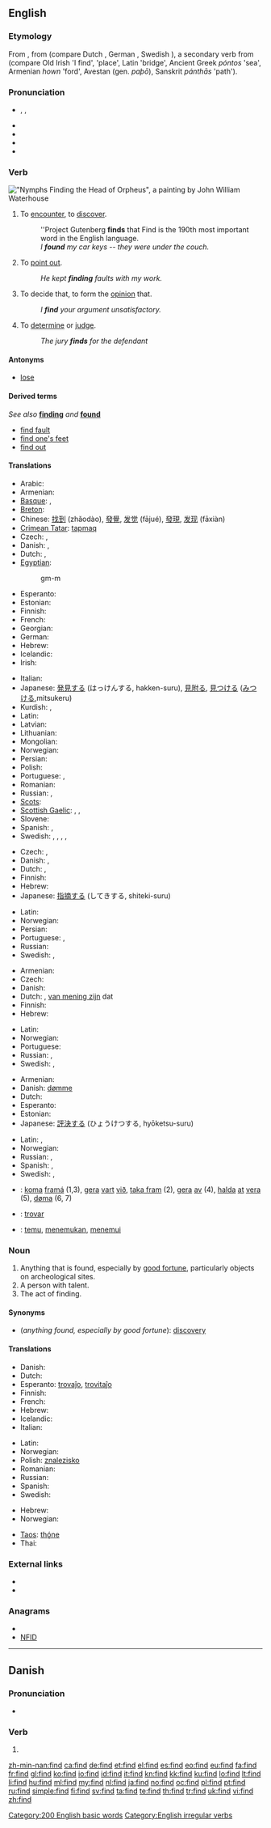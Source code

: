 ==English==

{{rank|Lord|de|whole|190|find|got|let|world}}

===Etymology===
From {{etyl|ang}} {{term|findan|lang=ang}}, from {{proto|Germanic|fenþanan}} (compare Dutch {{term|vinden}}, German {{term|finden}}, Swedish {{term|finna|lang=sv}}), a secondary verb from {{proto|Indo-European|pontHo-}} (compare Old Irish {{term|étain|lang=sga}} 'I find', {{term|áitt|lang=sga}} 'place', Latin {{term|pons|pōns|lang=la}} 'bridge', Ancient Greek ''póntos'' 'sea', Armenian ''hown'' 'ford', Avestan {{term|panta|pantā|lang=ae}} (gen. ''paþō''), Sanskrit ''pánthās'' 'path').

===Pronunciation===
* {{enPR|fīnd}}, {{IPA|/faɪnd/}}, {{SAMPA|/faInd/}}
* {{audio|en-us-find.ogg|Audio (US)}}
* {{audio|En-uk-to find.ogg|Audio (UK)}}
* {{rhymes|aɪnd}}
* {{homophones|fined}}

===Verb===
[[File:Nymphs finding the Head of Orpheus.jpg|thumb|upright|"Nymphs Finding the Head of Orpheus", a painting by [[w:John William Waterhouse|John William Waterhouse]]]]
{{en-verb|finds|finding|found|'''[[found]]''' or {{qualifier|archaic}} '''[[founden]]'''}}

# {{transitive}} To [[encounter]], to [[discover]].
#: ''Project Gutenberg '''finds''' that Find is the 190th most important word in the English language.
#: ''I '''found''' my car keys -- they were under the couch.''
# {{transitive}} To [[point out]].
#: ''He kept '''finding''' faults with my work.''
# {{transitive}} To decide that, to form the [[opinion]] that.
#: ''I '''find''' your argument unsatisfactory.''
# {{transitive}} To [[determine]] or [[judge]].
#: ''The jury '''finds''' for the defendant''

====Antonyms====
* [[lose]]

====Derived terms====
''See also'' '''[[finding]]''' ''and'' '''[[found]]'''
* [[find fault]]
* [[find one's feet]]
* [[find out]]

====Translations====
{{trans-top|encounter}}
* Arabic: {{t+|ar|وجد|tr=wájada}}
* Armenian: {{t-|hy|գտնել|tr=gtnel}}
* [[Basque]]: {{t|eu|aurkitu|xs=Basque}}, {{t|eu|topatu|xs=Basque}}
* [[Breton]]: {{t+|br|kavout|xs=Breton}}
* Chinese: [[找到]] (zhǎodào), [[發覺]], [[发觉]] (fājué), [[發現]], [[发现]] (fāxiàn)
* [[Crimean Tatar]]: [[tapmaq]]
* Czech: {{t-|cs|nalézt}}, {{t+|cs|najít}}
* Danish: {{t-|da|finde}}, {{t|da|træffe}}
* Dutch: {{t+|nl|vinden}}, {{t+|nl|aantreffen}}
* [[Egyptian]]: {{tø|egy|gm|sc=Egyp}}
*: <hiero>gm-m</hiero>
* Esperanto: {{t+|eo|trovi|xs=Esperanto}}
* Estonian: {{t|et|leidma}}
* Finnish: {{t+|fi|löytää}}
* French: {{t+|fr|trouver}}
* Georgian: {{tø|ka|მიგნება|tr=migneba|sc=Geor}}
* German: {{t+|de|finden}}
* Hebrew: {{t-|he|מצא|tr=matzá}}
* Icelandic: {{t+|is|finna}}
* Irish: {{t+|ga|faigh|xs=Irish}}
{{trans-mid}}
* Italian: {{t+|it|trovare}}
* Japanese: [[発見]]する (はっけんする, hakken-suru), [[見附る]], [[見つける]] ([[みつける]],mitsukeru)
* Kurdish: {{ku-Arab|[[دیتنه‌وه‌]]}}, {{ku-Arab|[[دۆزینه‌وه‌]]}}
* Latin: {{t-|la|invenire|alt=invenīre}}
* Latvian: {{t|lv|atrast|xs=Latvian}}
* Lithuanian: {{t|lt|surasti|xs=Lithuanian}}
* Mongolian: {{t-|mn|олох|sc=Cyrl|xs=Mongolian}}
* Norwegian: {{t+|no|finne}}
* Persian: {{t+|fa|یافتن|tr=yâftan|xs=Persian}}
* Polish: {{t+|pl|znajdować}}
* Portuguese: {{t+|pt|achar}}, {{t+|pt|encontrar}}
* Romanian: {{t+|ro|găsi}}
* Russian: {{t+|ru|находить|tr=naxodít’}} {{impf}}, {{t+|ru|найти|tr=najtí}} {{pf}}
* [[Scots]]: {{tø|sco|fin|xs=Scots}}
* [[Scottish Gaelic]]: {{t-|gd|faigh|xs=Scottish Gaelic}},  {{t-|gd|lorg|xs=Scottish Gaelic}},  {{t-|gd|amais|xs=Scottish Gaelic}}
* Slovene: {{t+|sl|najti}}
* Spanish: {{t+|es|encontrar}}, {{t+|es|hallar}}
* Swedish: {{t+|sv|finna}}, {{t+|sv|hitta}}, {{t|sv|uppdaga}}, {{t+|sv|upptäcka}}, {{t|sv|utröna}}
{{trans-bottom}}

{{trans-top|point out}}
* Czech: {{t+|cs|objevit}}, {{t-|cs|nalézt}}
* Danish: {{t-|da|finde}}, {{t|da|udpege}}
* Dutch: {{t+|nl|vinden}}, {{t+|nl|ontdekken}}
* Finnish: {{t+|fi|osoittaa}}
* Hebrew: {{t-|he|הצביע|tr=hitzbía}}
* Japanese: [[指摘]]する (してきする, shiteki-suru)
{{trans-mid}}
* Latin: {{t-|la|designare}}
* Norwegian: {{t+|no|finne}}
* Persian: {{t|fa|نمایاندن|tr=namâyândan|xs=Persian}}
* Portuguese: {{t+|pt|achar}}, {{t+|pt|encontrar}}
* Russian: {{t|ru|выискивать|tr=vyískivat’}} {{impf}}
* Swedish: {{t+|sv|finna}}, {{t+|sv|hitta}}
{{trans-bottom}}

{{trans-top|decide that}}
* Armenian: {{t-|hy|գտնել|tr=gtnel}}
* Czech: {{t|cs|pokládat za}}
* Danish: {{t-|da|finde}}
* Dutch: {{t+|nl|vinden}}, [[van mening zijn]] dat
* Finnish: {{t+|fi|pitää}}
* Hebrew: {{t-|he|מצא|tr=matzá}}
{{trans-mid}}
* Latin: {{t-|la|decernere}}
* Norwegian: {{t+|no|finne}}
* Portuguese: {{t+|pt|achar}}
* Russian: {{t+|ru|находить|tr=naxodít’}} {{impf}}, {{t+|ru|найти|tr=najtí}} {{pf}}
* Swedish: {{t+|sv|finna}}, {{t+|sv|konstatera}}
{{trans-bottom}}

{{trans-top|determine, judge}}
* Armenian: {{t-|hy|գտնել|tr=gtnel}}
* Danish: [[dømme]]
* Dutch: {{t+|nl|achten}}
* Esperanto: {{t-|eo|juĝi|xs=Esperanto}}
* Estonian: {{t|et|leidma}}
* Japanese: [[評決]]する (ひょうけつする, hyōketsu-suru)
{{trans-mid}}
* Latin: {{t-|la|arbitrare}},  {{t+|la|arbitror}}
* Norwegian: {{t+|no|finne}}
* Russian: {{t+|ru|находить|tr=naxodít'}} {{impf}}, {{t+|ru|найти|tr=najtí}} {{pf}}
* Spanish: {{t+|es|determinar}}, {{t-|es|juzgar}}
* Swedish: {{t+|sv|finna}}, {{t+|sv|konstatera}}
{{trans-bottom}}

<!--Remove this section once all of the translations below have been moved into the tables above.-->
{{checktrans-top}}
* {{ttbc|Faroese}}: [[koma]] [[framá]] (1,3), [[gera]] [[vart]] [[við]], [[taka fram]] (2), [[gera]] [[av]] (4), [[halda]] [[at]] [[vera]] (5), [[døma]] (6, 7)
* {{ttbc|Ido}}: [[trovar]]
* {{ttbc|Indonesian}}: [[temu]], [[temu|menemukan]], [[temu|menemui]]
{{trans-bottom}}

===Noun===
{{en-noun}}

# Anything that is found, especially by [[good fortune]], particularly objects on archeological sites.
# A person with talent.
# The act of finding.

====Synonyms====
* (''anything found, especially by good fortune''): [[discovery]]

====Translations====
{{trans-top|anything that is found, especially by good fortune}}
* Danish: {{t-|da|fund|c}}
* Dutch: {{t+|nl|vondst|f}}
* Esperanto: [[trovaĵo]], [[trovitaĵo]]
* Finnish: {{t-|fi|löytö}}
* French: {{t+|fr|trouvaille|f}}
* Hebrew: {{t|he|מציאה|f}}
* Icelandic: {{t+|is|fundur|m}}
* Italian: {{t+|it|scoperta|f}}
{{trans-mid}}
* Latin: {{t-|la|inventus|m}}
* Norwegian: {{t|no|funn|n}}
* Polish: [[znalezisko]] {{n}}
* Romanian: {{t-|ro|descoperire|f}}
* Russian: {{t+|ru|находка|f|tr=naxódka}}
* Spanish: {{t+|es|hallazgo|m}}
* Swedish: {{t-|sv|fynd|n}}
{{trans-bottom}}

{{trans-top|act of finding}}
* Hebrew: {{t|he|מציאה|f}}
* Norwegian: {{t|no|funn|n}}
{{trans-mid}}
* [[Taos]]: [[thǫ́ne]]
* Thai: {{t+|th|หา}}
{{trans-bottom}}

===External links===
* {{R:Webster 1913}}
* {{R:Century 1911}}

===Anagrams===
* {{alphagram|dfin}}
* [[NFID#English|NFID]]

[[Category:200 English basic words]]
[[Category:English irregular verbs]]

----

==Danish==

===Pronunciation===
* {{IPA|/fend/|[fenˀ]|lang=da}}

===Verb===
{{infl|da|verb form}}

# {{form of|imperative|finde|lang=Danish}}

[[zh-min-nan:find]]
[[ca:find]]
[[de:find]]
[[et:find]]
[[el:find]]
[[es:find]]
[[eo:find]]
[[eu:find]]
[[fa:find]]
[[fr:find]]
[[gl:find]]
[[ko:find]]
[[io:find]]
[[id:find]]
[[it:find]]
[[kn:find]]
[[kk:find]]
[[ku:find]]
[[lo:find]]
[[lt:find]]
[[li:find]]
[[hu:find]]
[[ml:find]]
[[my:find]]
[[nl:find]]
[[ja:find]]
[[no:find]]
[[oc:find]]
[[pl:find]]
[[pt:find]]
[[ru:find]]
[[simple:find]]
[[fi:find]]
[[sv:find]]
[[ta:find]]
[[te:find]]
[[th:find]]
[[tr:find]]
[[uk:find]]
[[vi:find]]
[[zh:find]]